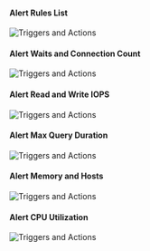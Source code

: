#### Alert Rules List

<img
  className="block dark:block"
  src="/images/automation/alerts/automation1.png"
  alt="Triggers and Actions"
/>

#### Alert Waits and Connection Count

<img
  className="block dark:block"
  src="/images/automation/alerts/automation2.png"
  alt="Triggers and Actions"
/>

#### Alert Read and Write IOPS

<img
  className="block dark:block"
  src="/images/automation/alerts/automation3.png"
  alt="Triggers and Actions"
/>

#### Alert Max Query Duration

<img
  className="block dark:block"
  src="/images/automation/alerts/automation4.png"
  alt="Triggers and Actions"
/>

#### Alert Memory and Hosts

<img
  className="block dark:block"
  src="/images/automation/alerts/automation5.png"
  alt="Triggers and Actions"
/>

#### Alert CPU Utilization

<img
  className="block dark:block"
  src="/images/automation/alerts/automation6.png"
  alt="Triggers and Actions"
/>